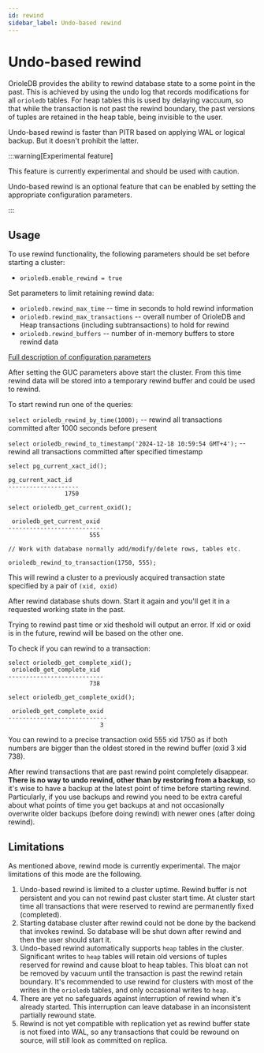 ```yaml
---
id: rewind
sidebar_label: Undo-based rewind
---
```


# Undo-based rewind

OrioleDB provides the ability to rewind database state to a some point in the past. This is achieved by using the undo log that records modifications for all ```orioledb``` tables. For heap tables this is used by delaying vaccuum, so that while the transaction is not past the rewind boundary, the past versions of tuples are retained in the heap table, being invisible to the user.

Undo-based rewind is faster than PITR based on applying WAL or logical backup. But it doesn't prohibit the latter.

:::warning[Experimental feature]

This feature is currently experimental and should be used with caution.

Undo-based rewind is an optional feature that can be enabled by setting the appropriate configuration parameters.

:::

## Usage

To use rewind functionality, the following parameters should be set before starting a cluster:

- `orioledb.enable_rewind = true`

Set parameters to limit retaining rewind data:

- `orioledb.rewind_max_time` -- time in seconds to hold rewind information
- `orioledb.rewind_max_transactions` -- overall number of OrioleDB and Heap transactions (including subtransactions) to hold for rewind
- `orioledb.rewind_buffers` -- number of in-memory buffers to store rewind data

[Full description of configuration parameters](configuration.mdx#options-for-undo-based-rewind-experimental)

After setting the GUC parameters above start the cluster. From this time rewind data will be stored into a temporary rewind buffer and could be used to rewind.

To start rewind run one of the queries:

`select orioledb_rewind_by_time(1000);`  -- rewind all transactions committed after 1000 seconds before present

`select orioledb_rewind_to_timestamp('2024-12-18 10:59:54 GMT+4');` -- rewind all transactions committed after specified timestamp

```
select pg_current_xact_id();

pg_current_xact_id
--------------------
                1750

select orioledb_get_current_oxid();

 orioledb_get_current_oxid
---------------------------
                       555

// Work with database normally add/modify/delete rows, tables etc.

orioledb_rewind_to_transaction(1750, 555);
```
This will rewind a cluster to a previously acquired transaction state specified by a pair of `(xid, oxid)`

After rewind database shuts down. Start it again and you'll get it in a requested working state in the past.

Trying to rewind past time or xid theshold will output an error. If xid or oxid is in the future, rewind will be based on the other one.

To check if you can rewind to a transaction:
```
select orioledb_get_complete_xid();
 orioledb_get_complete_xid
---------------------------
                       738

select orioledb_get_complete_oxid();

 orioledb_get_complete_oxid
----------------------------
                          3
```
You can rewind to a precise transaction oxid 555 xid 1750 as if both numbers are bigger than the oldest stored in the rewind buffer (oxid 3 xid 738).

After rewind transactions that are past rewind point completely disappear. **There is no way to undo rewind, other than by restoring from a backup**, so it's wise to have a backup at the latest point of time before starting rewind. Particularly, if you use backups and rewind you need to be extra careful about what points of time you get backups at and not occasionally overwrite older backups (before doing rewind) with newer ones (after doing rewind).

## Limitations

As mentioned above, rewind mode is currently experimental. The major limitations of this mode are the following.

1. Undo-based rewind is limited to a cluster uptime. Rewind buffer is not persistent and you can not rewind past cluster start time. At cluster start time all transactions that were reserved to rewind are permanently fixed (completed).
2. Starting database cluster after rewind could not be done by the backend that invokes rewind. So database will be shut down after rewind and then the user should start it.
3. Undo-based rewind automatically supports `heap` tables in the cluster. Significant writes to `heap` tables will retain old versions of tuples reserved for rewind and cause bloat to heap tables. This bloat can not be removed by vacuum until the transaction is past the rewind retain boundary. It's recommended to use rewind for clusters with most of the writes in the `orioledb` tables, and only occasional writes to `heap`.
4. There are yet no safeguards against interruption of rewind when it's already started. This interruption can leave
database in an inconsistent partially rewound state.
5. Rewind is not yet compatible with replication yet as rewind buffer state is not fixed into WAL, so any transactions
that could be rewound on source, will still look as committed on replica.
